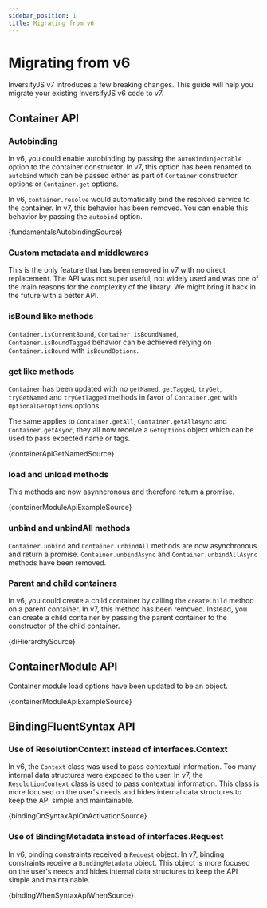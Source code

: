 ```yaml
---
sidebar_position: 1
title: Migrating from v6
---
```


# Migrating from v6

InversifyJS v7 introduces a few breaking changes. This guide will help you migrate your existing InversifyJS v6 code to v7.

## Container API

### Autobinding

In v6, you could enable autobinding by passing the `autoBindInjectable` option to the container constructor. In v7, this option has been renamed to `autobind` which can be passed either as part of `Container` constructor options or `Container.get` options.

In v6, `container.resolve` would automatically bind the resolved service to the container. In v7, this behavior has been removed. You can enable this behavior by passing the `autobind` option.

<CodeBlock language="ts">{fundamentalsAutobindingSource}</CodeBlock>

### Custom metadata and middlewares

This is the only feature that has been removed in v7 with no direct replacement. The API was not super useful, not widely used and was one of the main reasons for the complexity of the library. We might bring it back in the future with a better API.

### isBound like methods

`Container.isCurrentBound`, `Container.isBoundNamed`, `Container.isBoundTagged` behavior can be achieved relying on `Container.isBound` with `isBoundOptions`.

### get like methods

`Container` has been updated with no `getNamed`, `getTagged`, `tryGet`, `tryGetNamed` and `tryGetTagged` methods in favor of `Container.get` with `OptionalGetOptions` options.

The same applies to `Container.getAll`, `Container.getAllAsync` and `Container.getAsync`, they all now receive a `GetOptions` object which can be used to pass expected name or tags.

<CodeBlock language="ts">{containerApiGetNamedSource}</CodeBlock>

### load and unload methods

This methods are now asynncronous and therefore return a promise.

<CodeBlock language="ts">{containerModuleApiExampleSource}</CodeBlock>

### unbind and unbindAll methods

`Container.unbind` and `Container.unbindAll` methods are now asynchronous and return a promise. `Container.unbindAsync` and `Container.unbindAllAsync` methods have been removed.

### Parent and child containers

In v6, you could create a child container by calling the `createChild` method on a parent container. In v7, this method has been removed. Instead, you can create a child container by passing the parent container to the constructor of the child container.

<CodeBlock language="ts">{diHierarchySource}</CodeBlock>

## ContainerModule API

Container module load options have been updated to be an object.

<CodeBlock language="ts">{containerModuleApiExampleSource}</CodeBlock>

## BindingFluentSyntax API

### Use of ResolutionContext instead of interfaces.Context

In v6, the `Context` class was used to pass contextual information. Too many internal data structures were exposed to the user. In v7, the `ResolutionContext` class is used to pass contextual information. This class is more focused on the user's needs and hides internal data structures to keep the API simple and maintainable.

<CodeBlock language="ts">{bindingOnSyntaxApiOnActivationSource}</CodeBlock>

### Use of BindingMetadata instead of interfaces.Request

In v6, binding constraints received a `Request` object. In v7, binding constraints receive a `BindingMetadata` object. This object is more focused on the user's needs and hides internal data structures to keep the API simple and maintainable.

<CodeBlock language="ts">{bindingWhenSyntaxApiWhenSource}</CodeBlock>
